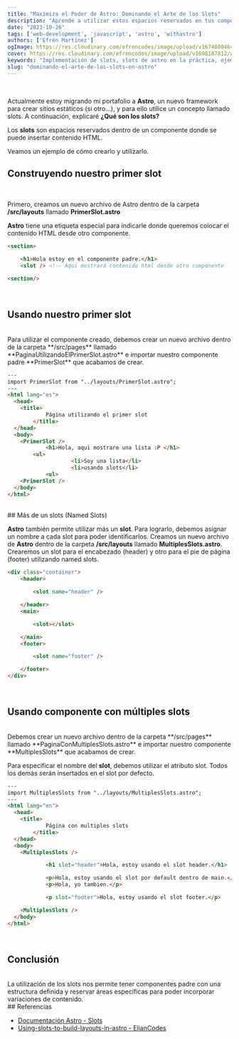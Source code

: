 ```yaml
---
title: "Maximiza el Poder de Astro: Dominando el Arte de los Slots"
description: "Aprende a utilizar estos espacios reservados en tus componentes y potencia tu desarrollo web con Astro."
date: "2023-10-26"
tags: ['web-development', 'javascript', 'astro', 'withastro']
authors: ['Efrén Martínez']
ogImage: https://res.cloudinary.com/efrencodes/image/upload/v1674800464/www.efrencodes.com/articulos/como-convertir-un-numero-a-formato-de-moneda-en-javascript/og-image.webp
cover: https://res.cloudinary.com/efrencodes/image/upload/v1698187812/www.efrencodes.com/tecnologies/astro.svg
keywords: "Implementación de slots, slots de astro en la práctica, ejemplos de slots en proyectos, configuración de slots en astro, personalización de slots en astro"
slug: "dominando-el-arte-de-los-slots-en-astro"
---
```


<article class="prose-a:text-pink-600 prose-a:underline prose-a:leading-loose prose-h2:text-2xl prose-h2:font-medium
				prose-h2:text-gray-800 prose-strong:text-gray-900 prose-strong:font-semibold
				prose-strong:lining-num prose-pre:p-4 prose-pre:rounded-md prose-pre:shadow-lg prose-ul:list-disc prose-ul:mt-4 prose-ul:mb-4 prose-ul:list-inside prose-li:text-gray-600
				prose-li:font-normal prose-li:text-base">
<br />

Actualmente estoy migrando mi portafolio a **Astro**, un nuevo framework para crear sitios estáticos (si otro…), y para ello utilice un concepto llamado slots. A continuación, explicaré **¿Qué son los slots?**

Los **slots** son espacios reservados dentro de un componente donde se puede insertar contenido HTML.

Veamos un ejemplo de cómo crearlo y utilizarlo.
<br/>


## Construyendo nuestro primer slot
<br/>

Primero, creamos un nuevo archivo de Astro dentro de la carpeta **/src/layouts**  llamado **PrimerSlot.astro**

**Astro** tiene una etiqueta especial **<slot />**  para indicarle donde queremos colocar el contenido HTML desde otro componente.
<br/>

```html
<section>

    <h1>Hola estoy en el componente padre.</h1>
	<slot /> <!-- Aqui mostrará contenido html desde otro componente  -->

<section/>
```
<br/>

## Usando nuestro primer slot
<br/>
Para utilizar el componente creado, debemos crear un nuevo archivo dentro de la carpeta **/src/pages** llamado **PaginaUtilizandoElPrimerSlot.astro**
e importar nuestro componente padre **PrimerSlot** que acabamos de crear.
<br/>

```html
---
import PrimerSlot from "../layouts/PrimerSlot.astro";
---
<html lang="es">
  <head>
    <title>
			Página utilizando el primer slot
		</title>
  </head>
  <body>
    <PrimerSlot />
			<h1>Hola, aqui mostrare una lista :P </h1>
	    <ul>
					<li>Soy una lista</li>
					<li>usando slots</li>
			<ul>
    <PrimerSlot />
  </body>
</html>
```
<br/>
## Más de un slots (Named Slots)
<br/>

**Astro** también permite utilizar más un **slot**. Para lograrlo, debemos asignar un nombre a cada slot para poder identificarlos.
Creamos un nuevo archivo de **Astro** dentro de la carpeta **/src/layouts**  llamado **MultiplesSlots.astro**.
<br/>
Crearemos un slot para el encabezado (header) y otro para el pie de página (footer) utilizando named slots.
<br/>

```html
<div class="container">
    <header>

        <slot name="header" />

    </header>
    <main>

        <slot></slot>

    </main>
    <footer>

        <slot name="footer" />

    </footer>
</div>
```
<br/>


## Usando componente con múltiples slots
<br/>
Debemos crear un nuevo archivo dentro de la carpeta **/src/pages** llamado **PaginaConMultiplesSlots.astro** e importar nuestro componente **MultiplesSlots** que acabamos de crear.

Para especificar el nombre del **slot**, debemos utilizar el atributo slot. Todos los demás serán insertados en el slot por defecto.
<br/>

```html
---
import MultiplesSlots from "../layouts/MultiplesSlots.astro";
---
<html lang="en">
  <head>
    <title>
			Página con multiples slots
		</title>
  </head>
  <body>
    <MultiplesSlots />

			<h1 slot="header">Hola, estoy usando el slot header.</h1>

			<p>Hola, estoy usando el slot por default dentro de main.</p>
			<p>Hola, yo tambien.</p>

			<p slot="footer">Hola, estoy usando el slot footer.</p>

    <MultiplesSlots />
  </body>
</html>
```
<br/>

## Conclusión
<br/>
La utilización de los slots nos permite tener componentes padre con una estructura definida y reservar áreas específicas para poder incorporar variaciones de contenido.

<br/>
## Referencias
<br/>

<ul>
  <li><a href="https://docs.astro.build/es/core-concepts/astro-components/#slots" target="_blank">Documentación Astro - Slots</a></li>
  <li><a href="https://www.elian.codes/blog/21-09-25-using-slots-to-build-layouts-in-astro/" target="_blank">Using-slots-to-build-layouts-in-astro - ElianCodes</a></li>
</ul>

<br/>
<br/>
<br/>
</article>